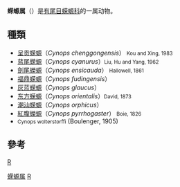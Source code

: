 {{Automatic taxobox
| taxon = Cynops
| authority = Goldfuss, 1820
}}

'''蝾螈属'''（{{lang-xm|Cynops}}）是[[有尾目|有尾目]][[蝾螈科|蝾螈科]]的一属动物。

== 種類 ==
* [[呈贡蝾螈|呈贡蝾螈]]（''Cynops chenggongensis''） <small>Kou and Xing, 1983</small>
* [[蓝尾蝾螈|蓝尾蝾螈]]（''Cynops cyanurus''）<small>Liu, Hu and Yang, 1962</small>
* [[劍尾蠑螈|劍尾蠑螈]]（''Cynops ensicauda''） <small>Hallowell, 1861</small>
* [[福鼎蝾螈|福鼎蝾螈]]（''Cynops fudingensis''）
* [[灰蓝蝾螈|灰蓝蝾螈]]（''Cynops glaucus''）
* [[东方蝾螈|东方蝾螈]]（''Cynops orientalis''）<small>David, 1873</small>
* [[潮汕蝾螈|潮汕蝾螈]]（''Cynops orphicus''）
* [[紅腹蠑螈|紅腹蠑螈]]（''Cynops pyrrhogaster''） <small>Boie, 1826</small>
* <small>Cynops wolterstorffi</small> (Boulenger, 1905)

== 參考 ==
{{reflist}}

{{taxonbar}}
[[category:蝾螈科|R]]
[[Category:蝾螈属|]]
[[Category:_1820年描述的分类群|R]]